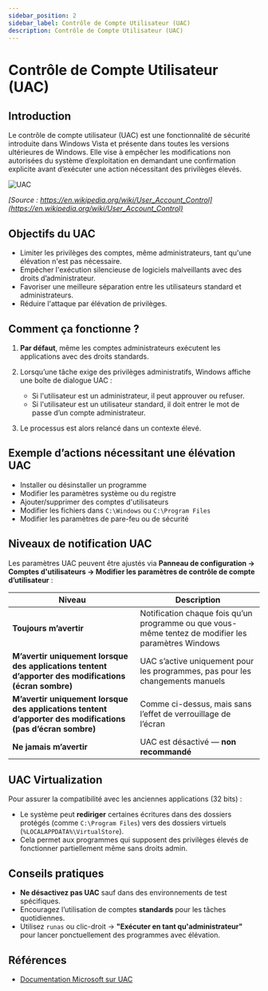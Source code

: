 ```yaml
---
sidebar_position: 2
sidebar_label: Contrôle de Compte Utilisateur (UAC)
description: Contrôle de Compte Utilisateur (UAC)
---
```


# Contrôle de Compte Utilisateur (UAC)

## Introduction

Le contrôle de compte utilisateur (UAC) est une fonctionnalité de sécurité
introduite dans Windows Vista et présente dans toutes les versions ultérieures
de Windows. Elle vise à empêcher les modifications non autorisées du système
d’exploitation en demandant une confirmation explicite avant d’exécuter une
action nécessitant des privilèges élevés.

![UAC](/img/Windows/User_Account_Control.png)

*[Source : https://en.wikipedia.org/wiki/User_Account_Control](https://en.wikipedia.org/wiki/User_Account_Control)*

## Objectifs du UAC

* Limiter les privilèges des comptes, même administrateurs, tant qu'une élévation n'est pas nécessaire.
* Empêcher l'exécution silencieuse de logiciels malveillants avec des droits d’administrateur.
* Favoriser une meilleure séparation entre les utilisateurs standard et administrateurs.
* Réduire l'attaque par élévation de privilèges.


## Comment ça fonctionne ?

1. **Par défaut**, même les comptes administrateurs exécutent les applications avec des droits standards.
2. Lorsqu’une tâche exige des privilèges administratifs, Windows affiche une boîte de dialogue UAC :

   * Si l'utilisateur est un administrateur, il peut approuver ou refuser.
   * Si l'utilisateur est un utilisateur standard, il doit entrer le mot de passe d’un compte administrateur.
3. Le processus est alors relancé dans un contexte élevé.


## Exemple d’actions nécessitant une élévation UAC

* Installer ou désinstaller un programme
* Modifier les paramètres système ou du registre
* Ajouter/supprimer des comptes d'utilisateurs
* Modifier les fichiers dans `C:\Windows` ou `C:\Program Files`
* Modifier les paramètres de pare-feu ou de sécurité


## Niveaux de notification UAC

Les paramètres UAC peuvent être ajustés via **Panneau de configuration →
Comptes d'utilisateurs → Modifier les paramètres de contrôle de compte
d’utilisateur** :

| Niveau                                                                                                      | Description                                                                                         |
| ----------------------------------------------------------------------------------------------------------- | --------------------------------------------------------------------------------------------------- |
| **Toujours m’avertir**                                                                                      | Notification chaque fois qu’un programme ou que vous-même tentez de modifier les paramètres Windows |
| **M’avertir uniquement lorsque des applications tentent d’apporter des modifications (écran sombre)**       | UAC s’active uniquement pour les programmes, pas pour les changements manuels                       |
| **M’avertir uniquement lorsque des applications tentent d’apporter des modifications (pas d’écran sombre)** | Comme ci-dessus, mais sans l’effet de verrouillage de l’écran                                       |
| **Ne jamais m’avertir**                                                                                     | UAC est désactivé — **non recommandé**                                                              |


## UAC Virtualization

Pour assurer la compatibilité avec les anciennes applications (32 bits) :

* Le système peut **rediriger** certaines écritures dans des dossiers protégés (comme `C:\Program Files`) vers des dossiers virtuels (`%LOCALAPPDATA%\VirtualStore`).
* Cela permet aux programmes qui supposent des privilèges élevés de fonctionner partiellement même sans droits admin.


## Conseils pratiques

* **Ne désactivez pas UAC** sauf dans des environnements de test spécifiques.
* Encouragez l’utilisation de comptes **standards** pour les tâches quotidiennes.
* Utilisez `runas` ou clic-droit → **"Exécuter en tant qu'administrateur"** pour lancer ponctuellement des programmes avec élévation.


## Références

* [Documentation Microsoft sur UAC](https://learn.microsoft.com/en-us/windows/security/application-security/application-control/user-account-control/)
